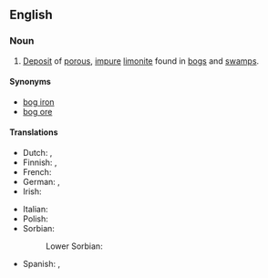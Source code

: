 ==English==

===Noun===
{{wikipedia}}
{{en-noun|head=[[bog iron]] [[ore]]|-}}

# {{lb|en|geology}} [[deposit|Deposit]] of [[porous]], [[impure]] [[limonite]] found in [[bog]]s and [[swamp]]s.

====Synonyms====
* [[bog iron]]
* [[bog ore]]

====Translations====
{{trans-top|deposit}}
* Dutch: {{t+|nl|moeraserts}}, {{t|nl|moerasijzer}}
* Finnish: {{t+|fi|suomalmi}} {{qualifier|in bog}}, {{t+|fi|järvimalmi}} {{qualifier|in lake}}
* French: {{t|fr|fer des marais|m}}
* German: {{t|de|Raseneisenstein|m}}, {{t|de|Raseneisenerz|n}}
* Irish: {{t|ga|cac iarainn|m}}
{{trans-mid}}
* Italian: {{t|it|ferro di palude|m}}
* Polish: {{t+|pl|ruda darniowa|f}}
* Sorbian:
*: Lower Sorbian: {{t|dsb|ruda|f}}
* Spanish: {{t|es|hierro de los pantanos|m}}, {{t|es|hierro de los prados|m}}
{{trans-bottom}}